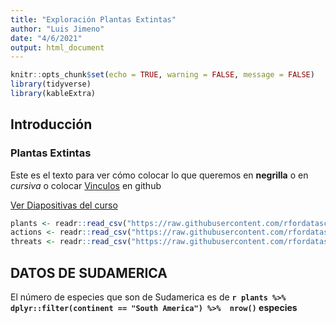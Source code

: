 ```yaml
---
title: "Exploración Plantas Extintas"
author: "Luis Jimeno"
date: "4/6/2021"
output: html_document
---
```


```r
knitr::opts_chunk$set(echo = TRUE, warning = FALSE, message = FALSE)
library(tidyverse)
library(kableExtra)
```

## Introducción

### Plantas Extintas

Este es el texto para ver cómo colocar lo que queremos en **negrilla** o en *cursiva* o colocar [Vinculos](http://f2ponline,org) en github

[Ver Diapositivas del curso](https://derek-corcoran-barrios.github.io/Clase2/Clase2InvestigacionReproducible#25)

```r
plants <- readr::read_csv("https://raw.githubusercontent.com/rfordatascience/tidytuesday/master/data/2020/2020-08-18/plants.csv")
actions <- readr::read_csv("https://raw.githubusercontent.com/rfordatascience/tidytuesday/master/data/2020/2020-08-18/actions.csv")
threats <- readr::read_csv("https://raw.githubusercontent.com/rfordatascience/tidytuesday/master/data/2020/2020-08-18/threats.csv")
```

## DATOS DE SUDAMERICA

El número de especies que son de Sudamerica es de **`r plants %>% dplyr::filter(continent == "South America") %>%  nrow()` especies**

